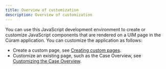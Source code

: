 ```yaml
---
title: Overview of customization
description: Overview of customization
---
```


You can use this JavaScript development environment to create or customize JavaScript components that are rendered on a UIM page in the Cúram application.
You can customize the application as follows:

- Create a custom page, see [Creating custom pages](custom-pages).
- Customize an existing page, such as the Case Overview, see [Customizing the Case Overview](extend-case-overview).
